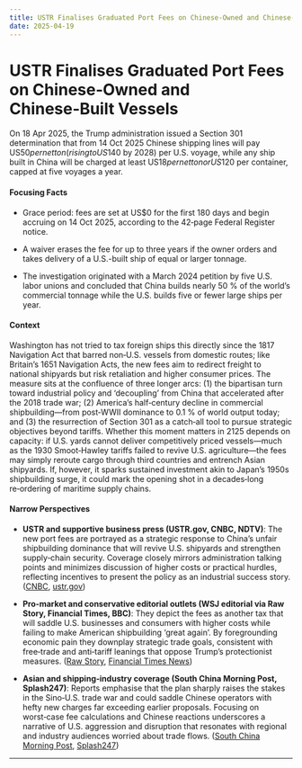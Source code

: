 ```yaml
---
title: USTR Finalises Graduated Port Fees on Chinese‑Owned and Chinese‑Built Vessels
date: 2025-04-19
---
```


# USTR Finalises Graduated Port Fees on Chinese‑Owned and Chinese‑Built Vessels

On 18 Apr 2025, the Trump administration issued a Section 301 determination that from 14 Oct 2025 Chinese shipping lines will pay US$50 per net ton (rising to US$140 by 2028) per U.S. voyage, while any ship built in China will be charged at least US$18 per net ton or US$120 per container, capped at five voyages a year.

#### Focusing Facts

- Grace period: fees are set at US$0 for the first 180 days and begin accruing on 14 Oct 2025, according to the 42‑page Federal Register notice.

- A waiver erases the fee for up to three years if the owner orders and takes delivery of a U.S.-built ship of equal or larger tonnage.

- The investigation originated with a March 2024 petition by five U.S. labor unions and concluded that China builds nearly 50 % of the world’s commercial tonnage while the U.S. builds five or fewer large ships per year.

#### Context

Washington has not tried to tax foreign ships this directly since the 1817 Navigation Act that barred non‑U.S. vessels from domestic routes; like Britain’s 1651 Navigation Acts, the new fees aim to redirect freight to national shipyards but risk retaliation and higher consumer prices.  The measure sits at the confluence of three longer arcs: (1) the bipartisan turn toward industrial policy and ‘decoupling’ from China that accelerated after the 2018 trade war; (2) America’s half‑century decline in commercial shipbuilding—from post‑WWII dominance to 0.1 % of world output today; and (3) the resurrection of Section 301 as a catch‑all tool to pursue strategic objectives beyond tariffs.  Whether this moment matters in 2125 depends on capacity: if U.S. yards cannot deliver competitively priced vessels—much as the 1930 Smoot‑Hawley tariffs failed to revive U.S. agriculture—the fees may simply reroute cargo through third countries and entrench Asian shipyards.  If, however, it sparks sustained investment akin to Japan’s 1950s shipbuilding surge, it could mark the opening shot in a decades‑long re‑ordering of maritime supply chains.

#### Narrow Perspectives

- **USTR and supportive business press (USTR.gov, CNBC, NDTV)**: The new port fees are portrayed as a strategic response to China’s unfair shipbuilding dominance that will revive U.S. shipyards and strengthen supply‑chain security. Coverage closely mirrors administration talking points and minimizes discussion of higher costs or practical hurdles, reflecting incentives to present the policy as an industrial success story. ([CNBC](https://www.cnbc.com/2025/04/17/trump-administration-announces-fees-on-chinese-ships-docking-at-us-ports.html), [ustr.gov](https://ustr.gov/about/policy-offices/press-office/press-releases/2025/april/ustr-section-301-action-chinas-targeting-maritime-logistics-and-shipbuilding-sectors-dominance))

- **Pro‑market and conservative editorial outlets (WSJ editorial via Raw Story, Financial Times, BBC)**: They depict the fees as another tax that will saddle U.S. businesses and consumers with higher costs while failing to make American shipbuilding ‘great again’. By foregrounding economic pain they downplay strategic trade goals, consistent with free‑trade and anti‑tariff leanings that oppose Trump’s protectionist measures. ([Raw Story](https://www.rawstory.com/donald-trump-economy-2671803393/), [Financial Times News](https://www.ft.com/content/8ef4d944-c19d-49bb-89f7-78d9dddc0c06))

- **Asian and shipping‑industry coverage (South China Morning Post, Splash247)**: Reports emphasise that the plan sharply raises the stakes in the Sino‑U.S. trade war and could saddle Chinese operators with hefty new charges far exceeding earlier proposals. Focusing on worst‑case fee calculations and Chinese reactions underscores a narrative of U.S. aggression and disruption that resonates with regional and industry audiences worried about trade flows. ([South China Morning Post](https://www.scmp.com/economy/global-economy/article/3307060/us-hits-chinese-ships-hefty-port-fees-trade-war-escalation), [Splash247](https://splash247.com/us-unveils-much-anticipated-port-call-fees/))

---

